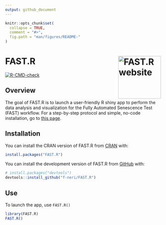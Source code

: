 ```yaml
---
output: github_document
---
```


<!-- README.md is generated from README.Rmd. Please edit that file -->

```r
knitr::opts_chunk$set(
  collapse = TRUE,
  comment = "#>",
  fig.path = "man/figures/README-"
)
```

# FAST.R <a href="https://f-neri.github.io/FAST.R/"><img src="man/figures/logo.png" align="right" height="138" alt="FAST.R website" /></a>

<!-- badges: start -->
[![R-CMD-check](https://github.com/f-neri/FAST.R/actions/workflows/R-CMD-check.yaml/badge.svg)](https://github.com/f-neri/FAST.R/actions/workflows/R-CMD-check.yaml)
<!-- badges: end -->

## Overview

The goal of FAST.R is to launch a user-friendly R shiny app to perform the data analysis and visualization for the Fully Automated Senescence Test (FAST) workflow.
For a step-by-step protocol and simple, no-code installation, go to [this page](https://gerencserlab.github.io/FAST/).

## Installation

You can install the CRAN version of FAST.R from [CRAN](https://cran.r-project.org/) with:

``` r
install.packages("FAST.R")
```

You can install the development version of FAST.R from [GitHub](https://github.com/) with:

``` r
# install.packages("devtools")
devtools::install_github("f-neri/FAST.R")
```

## Use

To launch the app, use `FAST.R()`

```r
library(FAST.R)
FAST.R()
```

